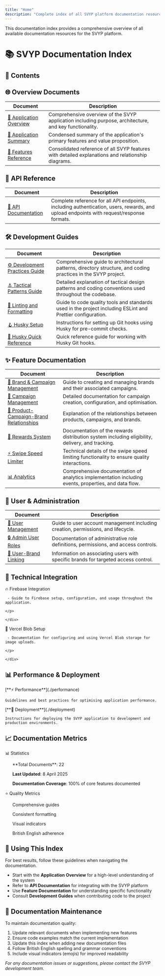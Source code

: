 ```yaml
---
title: "Home"
description: "Complete index of all SVYP platform documentation resources"
---
```


<Note>
  This documentation index provides a comprehensive overview of all available documentation resources for the SVYP platform.
</Note>

# 📚 SVYP Documentation Index

## 🧭 Contents

<CardGroup cols="3">
  <Card title="🌐 Overview Documents" href="#-overview-documents">
    
  </Card>
  <Card title="🔌 API Reference" href="#-api-reference">
    
  </Card>
  <Card title="🛠️ Development Guides" href="#️-development-guides">
    
  </Card>
  <Card title="✨ Feature Documentation" href="#-feature-documentation">
    
  </Card>
  <Card title="👥 User & Administration" href="#-user--administration">
    
  </Card>
  <Card title="🔧 Technical Integration" href="#-technical-integration">
    
  </Card>
  <Card title="📊 Performance & Deployment" href="#-performance--deployment">
    
  </Card>
</CardGroup>

## 🌐 Overview Documents

| Document                                          | Description                                                                                            |
| ------------------------------------------------- | ------------------------------------------------------------------------------------------------------ |
| [📖 Application Overview](./application-overview) | Comprehensive overview of the SVYP application including purpose, architecture, and key functionality. |
| [📑 Application Summary](./application-summary)   | Condensed summary of the application's primary features and value proposition.                         |
| [🌟 Features Reference](./features-reference)     | Consolidated reference of all SVYP features with detailed explanations and relationship diagrams.      |

## 🔌 API Reference

| Document                                    | Description                                                                                                                             |
| ------------------------------------------- | --------------------------------------------------------------------------------------------------------------------------------------- |
| [📡 API Documentation](./api-documentation) | Complete reference for all API endpoints, including authentication, users, rewards, and upload endpoints with request/response formats. |

## 🛠️ Development Guides

| Document                                                        | Description                                                                                                   |
| --------------------------------------------------------------- | ------------------------------------------------------------------------------------------------------------- |
| [⚙️ Development Practices Guide](./development-practices-guide) | Comprehensive guide to architectural patterns, directory structure, and coding practices in the SVYP project. |
| [⚓ Tactical Patterns Guide](./tactical-patterns-guide)          | Detailed explanation of tactical design patterns and coding conventions used throughout the codebase.         |
| [🧹 Linting and Formatting](./linting-and-formatting)           | Guide to code quality tools and standards used in the project including ESLint and Prettier configuration.    |
| [🪝 Husky Setup](./husky-setup)                                 | Instructions for setting up Git hooks using Husky for pre-commit checks.                                      |
| [📘 Husky Quick Reference](./husky-quick-reference)             | Quick reference guide for working with Husky Git hooks.                                                       |

## ✨ Feature Documentation

| Document                                                                          | Description                                                                                          |
| --------------------------------------------------------------------------------- | ---------------------------------------------------------------------------------------------------- |
| [🏢 Brand & Campaign Management](./brand-campaign-management)                     | Guide to creating and managing brands and their associated campaigns.                                |
| [📣 Campaign Management](./campaign-management)                                   | Detailed documentation for campaign creation, configuration, and optimisation.                       |
| [🔄 Product-Campaign-Brand Relationships](./product-campaign-brand-relationships) | Explanation of the relationships between products, campaigns, and brands.                            |
| [🎁 Rewards System](./rewards-system)                                             | Documentation of the rewards distribution system including eligibility, delivery, and tracking.      |
| [⚡ Swipe Speed Limiter](./swipe-speed-limiter)                                    | Technical details of the swipe speed limiting functionality to ensure quality interactions.          |
| [📊 Analytics](./analytics)                                                       | Comprehensive documentation of analytics implementation including events, properties, and data flow. |

## 👥 User & Administration

| Document                                      | Description                                                                         |
| --------------------------------------------- | ----------------------------------------------------------------------------------- |
| [👤 User Management](./user-management)       | Guide to user account management including creation, permissions, and lifecycle.    |
| [🔒 Admin User Roles](./admin-user-roles)     | Documentation of administrative role definitions, permissions, and access controls. |
| [🔗 User-Brand Linking](./user-brand-linking) | Information on associating users with specific brands for targeted access control.  |

## 🔧 Technical Integration

<AccordionGroup>
  <Accordion title="Firebase Integration">
    <div>
    <p>
    🔥 Firebase Integration

     - Guide to Firebase setup, configuration, and usage throughout the application.

    </p>

    </div>
  </Accordion>
  <Accordion title="Vercel Blob Storage">
    <div>
    <p>
    📁 Vercel Blob Setup

     - Documentation for configuring and using Vercel Blob storage for image uploads.

    </p>

    </div>
  </Accordion>
</AccordionGroup>

## 📊 Performance & Deployment

<Tabs>
  <Tab title="Performance">
    [**⚡ Performance**](./performance)

    Guidelines and best practices for optimising application performance.
  </Tab>
  <Tab title="Deployment">
    [**🚀 Deployment**](./deployment)

    Instructions for deploying the SVYP application to development and production environments.
  </Tab>
</Tabs>

## 📈 Documentation Metrics

<div className="grid grid-cols-2 gap-4">
<div className="border p-4 rounded-md">
📊 Statistics

<ul>
**Total Documents**: 22


**Last Updated**: 8 April 2025


**Documentation Coverage**: 100% of core features documented

</ul>

</div>

<div className="border p-4 rounded-md">
⭐ Quality Metrics

<ul>
Comprehensive guides


Consistent formatting


Visual indicators


British English adherence

</ul>

</div>

</div>

## 🔄 Using This Index

<Tip>
  For best results, follow these guidelines when navigating the documentation.
</Tip>

- Start with the **Application Overview** for a high-level understanding of the system
- Refer to **API Documentation** for integrating with the SVYP platform
- Use **Feature Documentation** for understanding specific functionality
- Consult **Development Guides** when contributing code to the project

## 📝 Documentation Maintenance

To maintain documentation quality:

1. Update relevant documents when implementing new features
2. Ensure code examples match the current implementation
3. Update this index when adding new documentation files
4. Follow British English spelling and grammar conventions
5. Include visual indicators (emojis) for improved readability

_For any documentation issues or suggestions, please contact the SVYP development team._
